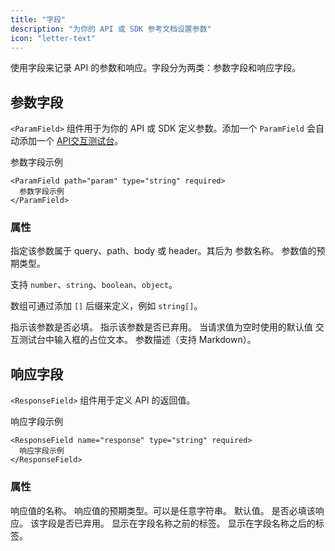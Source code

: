 ```yaml
---
title: "字段"
description: "为你的 API 或 SDK 参考文档设置参数"
icon: "letter-text"
---
```


使用字段来记录 API 的参数和响应。字段分为两类：参数字段和响应字段。

## 参数字段

`<ParamField>` 组件用于为你的 API 或 SDK 定义参数。添加一个 `ParamField` 会自动添加一个 [API交互测试台](/zh/api-playground/overview)。

<ParamField path="param" type="string" required>
  参数字段示例
</ParamField>

```mdx
<ParamField path="param" type="string" required>
  参数字段示例
</ParamField>
```

### 属性

<ParamField body="query, path, body, or header" type="string">
  指定该参数属于 query、path、body 或 header。其后为
  参数名称。
</ParamField>

<ParamField body="type" type="string">
  参数值的预期类型。

  支持 `number`、`string`、`boolean`、`object`。

  数组可通过添加 `[]` 后缀来定义，例如 `string[]`。
</ParamField>

<ParamField body="required" type="boolean">
  指示该参数是否必填。
</ParamField>

<ParamField body="deprecated" type="boolean">
  指示该参数是否已弃用。
</ParamField>

<ParamField body="default" type="any">
  当请求值为空时使用的默认值
</ParamField>

<ParamField body="placeholder" type="string">
  交互测试台中输入框的占位文本。
</ParamField>

<ParamField body="children" type="string">
  参数描述（支持 Markdown）。
</ParamField>

## 响应字段

`<ResponseField>` 组件用于定义 API 的返回值。

<ResponseField name="response" type="string" required>
  响应字段示例
</ResponseField>

```mdx
<ResponseField name="response" type="string" required>
  响应字段示例
</ResponseField>
```

### 属性

<ResponseField name="name" type="string" required>
  响应值的名称。
</ResponseField>

<ResponseField name="type" type="string" required>
  响应值的预期类型。可以是任意字符串。
</ResponseField>

<ResponseField name="default" type="string">
  默认值。
</ResponseField>

<ResponseField name="required" type="boolean">
  是否必填该响应。
</ResponseField>

<ResponseField name="deprecated" type="boolean">
  该字段是否已弃用。
</ResponseField>

<ResponseField name="pre" type="string[]">
  显示在字段名称之前的标签。
</ResponseField>

<ResponseField name="post" type="string[]">
  显示在字段名称之后的标签。
</ResponseField>
